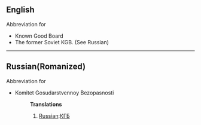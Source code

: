 ==English==
Abbreviation for
*Known Good Board
*The former Soviet KGB. (See Russian)
----
==Russian(Romanized)==
Abbreviation for
*Komitet Gosudarstvennoy Bezopasnosti
*:'''Translations'''
*:#[[Russian]]:[[КГБ]]